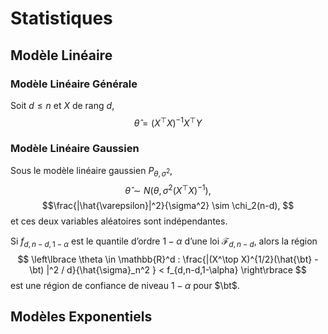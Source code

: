 # Statistiques

## Modèle Linéaire {#sec-lm}

### Modèle Linéaire Générale {#subsec-glm}

:::{#thm-1.1}
Soit $d\leqslant n$ et $X$ de rang $d$,
$$\hat{\theta} = (X^\top X)^{-1}X^\top Y$$
:::

### Modèle Linéaire Gaussien

:::{#thm-2}
Sous le modèle linéaire gaussien $P_{\theta, \sigma^2}$, 
$$\hat{\theta} \sim N(\theta, \sigma^2 (X^\top X)^{-1}), $$
$$\frac{|\hat{\varepsilon}|^2}{\sigma^2} \sim \chi_2(n-d), $$
et ces deux variables aléatoires sont indépendantes. 
:::

Si $f_{d,n-d,1-\alpha}$ est le quantile d'ordre $1-\alpha$ d'une loi $\mathscr{F}_{d,n-d}$, alors la région 
$$ \left\lbrace \theta \in \mathbb{R}^d : \frac{|(X^\top X)^{1/2}(\hat{\bt} - \bt) |^2 / d}{\hat{\sigma}_n^2 } <  f_{d,n-d,1-\alpha} \right\rbrace $$
est une région de confiance de niveau $1-\alpha$ pour $\bt$. 

## Modèles Exponentiels {#sec-mlg}

